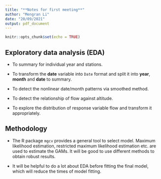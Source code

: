 ```yaml
---
title: "**Notes for first meeting**"
author: "Mengran Li"
date: "20/09/2021"
output: pdf_document
---
```


```r
knitr::opts_chunk$set(echo = TRUE)
```

## Exploratory data analysis (EDA)

-  To summary for individual year and stations.

-  To transform the **date** variable into `Date` format and split it into **year**, **month** and **date** to summary.

-  To detect the nonlinear date/month patterns via smoothed method.

-  To detect the relationship of flow against altitude.

-  To explore the distribution of response variable flow and transform it appropriately.

## Methodology

-  The R package `mgcv` provides a general tool to select model. Maximum likelihood estimation, restricted maximum likelihood estimation etc. are used to estimate the GAMs. It will be good to use different methods to obtain robust results.

-  It will be helpful to do a lot about EDA before fitting the final model, which will reduce the times of model fitting.
